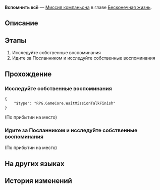 {{Дополнить|Диалоги.}}
{{Миссия Инфобокс
|id              = 2020506
|Название        = 
|Изображение     = Миссия Освоения Вспомнить всё.png
|Тип             = Миссия компаньона
|События         = 
|Глава           = Бесконечная жизнь
|Условия         = Завершена [[Миссия компаньона]] ''[[Вспомнить всё]]''
|Персонажи       = Март 7; Первопроходец; Посланник
|СтартЛокация    = ████ из воспоминаний
|Мир             = Лофу Сяньчжоу
|Локации         = ████ из воспоминаний
|Предыдущая      = 
|Следующая       = 
|Награды         = Опыт Освоения*450; Звёздный нефрит*100; Путеводитель путешественника*8; Утраченный кристалл*8; Oath of Steel*6; Кредиты*90 000
}}
'''Вспомнить всё''' — [[Миссия компаньона]] в главе [[Бесконечная жизнь]].

==Описание==
{{Описание|<!--официальное описание из Перекрёстка судеб-->}}

==Этапы==
# Исследуйте собственные воспоминания
# Идите за Посланником и исследуйте собственные воспоминания

==Прохождение==
{{Дополнить}}


===Исследуйте собственные воспоминания===
{{Описание миссии|локация=████ из воспоминаний|Март 7 не узнаёт это место. Она уверена, что это не её воспоминание. Она не может сказать, является ли это результатом расчёта Матрицы предвидения или ещё одним трюком Посланника.<br />Тем не менее Посланник мягко указывает ей путь, как будто искренне хочет показать Март 7 её происхождение.<br />Март 7 осторожно продвигается вперёд, следуя указаниям Посланника, и чувствует некоторое облегчение - что бы ни ждало её впереди, это наверняка станет для неё новым «воспоминанием».}}
{{Диалог Начало}}
<!--Unknown TalkSentence: 202180551-->
<!--Unknown TalkSentence: 202180552-->
<!--Unknown TalkSentence: 202180553-->
<!--Unknown TalkSentence: 202180554-->
<!--Unknown TalkSentence: 202180555-->
<!--Unknown TalkSentence: 202180556-->
<pre>{
	"$type": "RPG.GameCore.WaitMissionTalkFinish"
}</pre>

;(По прибытии на место)
<!--Unknown TalkSentence: 202181451-->
{{Диалог Конец}}

===Идите за Посланником и исследуйте собственные воспоминания===
{{Диалог Начало}}
<!--Unknown TalkSentence: 202180557-->
<!--Unknown TalkSentence: 202180558-->

;(По прибытии на место)
:<!--2-second delay-->
:{{tx}}
{{Диалог Конец}}

==На других языках==
{{На других языках
|en   = Total Recall
|zhs  = 全面回忆
|zht  = 全面回憶
|ja   = 全て追憶
|ko   = 전반적 회상
|es   = Podemos recordarlo por usted
|fr   = Total Recall
|ru   = Вспомнить всё
|th   = หวนย้อนความทรงจำ
|vi   = Hồi Ức Toàn Diện
|de   = Lückenlose Erinnerung
|id   = Mengenang Penuh
|pt   = A Vingadora do Futuro
}}

==История изменений==
{{История изменений|2.7}}
